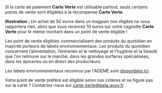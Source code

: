 Si la carte de paiement **Carte Verte** est utilisable partout, seuls certains points de vente sont éligibles à la récompense **Carte Verte**. 


**Illustration :** Un achat de 50 euros dans un magasin non éligible ne vous rapportera rien, alors que vous recevrez 10 euros sur votre cagnotte **Carte Verte** pour le même montant dans un point de vente éligible !


Les point de vente éligibles commercialisent des produits du quotidien en majorité porteurs de labels environnementaux. Les produits du quotidien concernent l’alimentation, l’entrerien et le nettoyage et l’hygiène et la beauté que l'on retrouve sur le marché, dans les grandes surfaces spécialisées, dans les épiceries ou en direct des producteurs.


Les labels environnementaux reconnus par l'ADEME sont [disponibles ici](https://agirpourlatransition.ademe.fr/particuliers/labels-environnementaux). 


Votre point de vente préféré est éligible selon nos critères et ne figure pas sur la carte ? Contactez-nous sur carte-verte@beta.gouv.fr .

